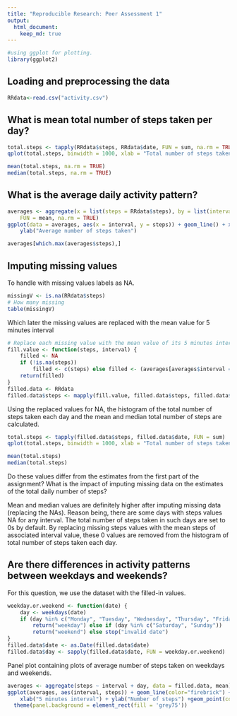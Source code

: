 ```yaml
---
title: "Reproducible Research: Peer Assessment 1"
output: 
  html_document:
    keep_md: true
---
```


```r
#using ggplot for plotting.
library(ggplot2)  
```


## Loading and preprocessing the data
```r
RRdata<-read.csv("activity.csv")
```


## What is mean total number of steps taken per day?
```r
total.steps <- tapply(RRdata$steps, RRdata$date, FUN = sum, na.rm = TRUE)
qplot(total.steps, binwidth = 1000, xlab = "Total number of steps taken each day")
```

```r
mean(total.steps, na.rm = TRUE)
median(total.steps, na.rm = TRUE)
```

## What is the average daily activity pattern?
```r
averages <- aggregate(x = list(steps = RRdata$steps), by = list(interval = RRdata$interval), 
    FUN = mean, na.rm = TRUE)
ggplot(data = averages, aes(x = interval, y = steps)) + geom_line() + xlab("5 minutes interval") + 
    ylab("Average number of steps taken")
```

```r
averages[which.max(averages$steps),]
```


## Imputing missing values

To handle with missing values labels as NA.
```r
missingV <- is.na(RRdata$steps)
# How many missing
table(missingV)
```

Which later the missing values are replaced with the mean value for 5 minutes interval
```r
# Replace each missing value with the mean value of its 5 minutes interval
fill.value <- function(steps, interval) {
    filled <- NA
    if (!is.na(steps)) 
        filled <- c(steps) else filled <- (averages[averages$interval == interval, "steps"])
    return(filled)
}
filled.data <- RRdata
filled.data$steps <- mapply(fill.value, filled.data$steps, filled.data$interval)
```

Using the replaced values for NA, the histogram of the total number of steps taken each day and  the mean and median total number of steps are calculated.

```r
total.steps <- tapply(filled.data$steps, filled.data$date, FUN = sum)
qplot(total.steps, binwidth = 1000, xlab = "Total number of steps taken each day")

```

```r
mean(total.steps)
median(total.steps)
```

Do these values differ from the estimates from the first part of the assignment? What is the impact of imputing missing data on the estimates of the total daily number of steps?

Mean and median values are definitely higher after imputing missing data (replacing the NAs). Reason being, there are some days with steps values NA for any interval. The total number of steps taken in such days are set to 0s by default. By replacing missing steps values with the mean steps of associated interval value, these 0 values are removed from the histogram of total number of steps taken each day.

## Are there differences in activity patterns between weekdays and weekends?

For this question, we use the dataset with the filled-in values.

```r
weekday.or.weekend <- function(date) {
    day <- weekdays(date)
    if (day %in% c("Monday", "Tuesday", "Wednesday", "Thursday", "Friday")) 
        return("weekday") else if (day %in% c("Saturday", "Sunday")) 
        return("weekend") else stop("invalid date")
}
filled.data$date <- as.Date(filled.data$date)
filled.data$day <- sapply(filled.data$date, FUN = weekday.or.weekend)
```

Panel plot containing plots of average number of steps taken on weekdays and weekends.

```r
averages <- aggregate(steps ~ interval + day, data = filled.data, mean)
ggplot(averages, aes(interval, steps)) + geom_line(color="firebrick") + facet_grid(day ~ .) + 
    xlab("5 minutes interval") + ylab("Number of steps") +geom_point(color="firebrick")+
  theme(panel.background = element_rect(fill = 'grey75'))

```

